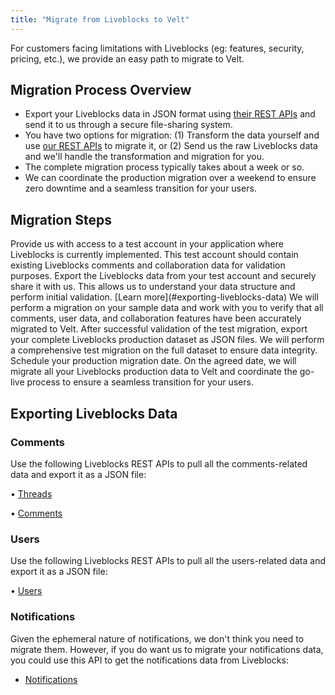 ```yaml
---
title: "Migrate from Liveblocks to Velt"
---
```


For customers facing limitations with Liveblocks (eg: features, security, pricing, etc.), we provide an easy path to migrate to Velt.

## Migration Process Overview
- Export your Liveblocks data in JSON format using [their REST APIs](https://liveblocks.io/docs/api-reference/rest-api-endpoints#get-rooms-roomId-threads) and send it to us through a secure file-sharing system.
- You have two options for migration: (1) Transform the data yourself and use [our REST APIs](/api-reference/rest-apis/comments-feature/comment-annotations/add-comment-annotations) to migrate it, or (2) Send us the raw Liveblocks data and we'll handle the transformation and migration for you.
- The complete migration process typically takes about a week or so.
- We can coordinate the production migration over a weekend to ensure zero downtime and a seamless transition for your users.

## Migration Steps
<Steps titleSize="h2">
<Step title="Step 1: Provide Test Account Access">
Provide us with access to a test account in your application where Liveblocks is currently implemented. This test account should contain existing Liveblocks comments and collaboration data for validation purposes.
</Step>
<Step title="Step 2: Export Sample Data">
Export the Liveblocks data from your test account and securely share it with us. This allows us to understand your data structure and perform initial validation. [Learn more](#exporting-liveblocks-data)
</Step>
<Step title="Step 3: Sample Migration & Validation">
We will perform a migration on your sample data and work with you to verify that all comments, user data, and collaboration features have been accurately migrated to Velt.
</Step>
<Step title="Step 4: Full Data Export & Testing">
After successful validation of the test migration, export your complete Liveblocks production dataset as JSON files. We will perform a comprehensive test migration on the full dataset to ensure data integrity.
</Step>
<Step title="Step 5: Production Migration">
Schedule your production migration date. On the agreed date, we will migrate all your Liveblocks production data to Velt and coordinate the go-live process to ensure a seamless transition for your users.
</Step>
</Steps>


## Exporting Liveblocks Data

### Comments
Use the following Liveblocks REST APIs to pull all the comments-related data and export it as a JSON file:

• [Threads](https://liveblocks.io/docs/api-reference/rest-api-endpoints#get-rooms-roomId-threads)

• [Comments](https://liveblocks.io/docs/api-reference/rest-api-endpoints#get-rooms-roomId-threads-threadId-comments-commentId)


### Users
Use the following Liveblocks REST APIs to pull all the users-related data and export it as a JSON file:

• [Users](https://liveblocks.io/docs/api-reference/rest-api-endpoints#get-rooms-roomId-active-users)


### Notifications
Given the ephemeral nature of notifications, we don't think you need to migrate them. However, if you do want us to migrate your notifications data, you could use this API to get the notifications data from Liveblocks:

- [Notifications](https://liveblocks.io/docs/api-reference/rest-api-endpoints#get-users-userId-inboxNotifications)